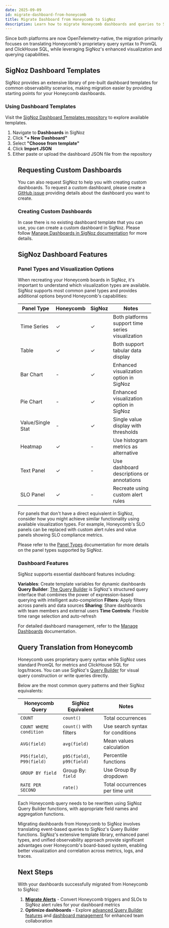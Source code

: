 ```yaml
---
date: 2025-09-09
id: migrate-dashboard-from-honeycomb
title: Migrate Dashboard from Honeycomb to SigNoz
description: Learn how to migrate Honeycomb dashboards and queries to SigNoz with comprehensive query translation patterns.
---
```


Since both platforms are now OpenTelemetry-native, the migration primarily focuses on translating Honeycomb's
proprietary query syntax to PromQL and ClickHouse SQL, while leveraging SigNoz's enhanced visualization and querying capabilities.

## SigNoz Dashboard Templates

SigNoz provides an extensive library of pre-built dashboard templates for common observability scenarios, making migration easier by providing starting points for your Honeycomb dashboards.

### Using Dashboard Templates

Visit the [SigNoz Dashboard Templates repository](https://github.com/SigNoz/dashboards) to explore available templates.

1. Navigate to **Dashboards** in SigNoz
2. Click **"+ New Dashboard"**
3. Select **"Choose from template"**
4. Click **Import JSON**
5. Either paste or upload the dashboard JSON file from the repository

<Figure src="/img/docs/metrics/docker/importing_dashboard.webp" alt="Importing a dashboard in SigNoz" caption="Importing a dashboard template in SigNoz" />

## Requesting Custom Dashboards

You can also request SigNoz to help you with creating custom dashboards. To request a custom dashboard, please create a [GitHub issue](https://github.com/SigNoz/signoz/issues/new?assignees=&labels=dashboard-template&template=request_dashboard.md&title=%5BDashboard+Request%5D+) providing details about the dashboard you want to create.

### Creating Custom Dashboards

In case there is no existing dashboard template that you can use, you can create a custom dashboard in SigNoz. Please follow [Manage Dashboards in SigNoz documentation](/docs/userguide/manage-dashboards/#steps-to-create-a-custom-dashboard/) for more details.

## SigNoz Dashboard Features

### Panel Types and Visualization Options

When recreating your Honeycomb boards in SigNoz, it's important to understand which visualization types are available. SigNoz supports most common panel types and provides additional options beyond Honeycomb's capabilities:

| Panel Type | Honeycomb | SigNoz | Notes |
|------------|-----------|--------|-------|
| Time Series | ✓ | ✓ | Both platforms support time series visualization |
| Table | ✓ | ✓ | Both support tabular data display |
| Bar Chart | - | ✓ | Enhanced visualization option in SigNoz |
| Pie Chart | - | ✓ | Enhanced visualization option in SigNoz |
| Value/Single Stat | - | ✓ | Single value display with thresholds |
| Heatmap | ✓ | - | Use histogram metrics as alternative |
| Text Panel | ✓ | - | Use dashboard descriptions or annotations |
| SLO Panel | ✓ | - | Recreate using custom alert rules |

For panels that don't have a direct equivalent in SigNoz, consider how you might achieve similar functionality using available visualization types. For example, Honeycomb's SLO panels can be replaced with custom alert rules and value panels showing SLO compliance metrics.

Please refer to the [Panel Types](https://signoz.io/docs/dashboards/panel-types/) documentation for more details on the panel types supported by SigNoz.

### Dashboard Features

SigNoz supports essential dashboard features including:

**Variables**: Create template variables for dynamic dashboards
**Query Builder**: [The Query Builder](https://signoz.io/docs/userguide/query-builder-v5/) is SigNoz's structured query interface that combines the power of expression-based querying with intelligent auto-completion
**Filters**: Apply filters across panels and data sources
**Sharing**: Share dashboards with team members and external users
**Time Controls**: Flexible time range selection and auto-refresh

For detailed dashboard management, refer to the [Manage Dashboards](https://signoz.io/docs/userguide/manage-dashboards/) documentation.


## Query Translation from Honeycomb

Honeycomb uses proprietary query syntax while SigNoz uses standard PromQL for metrics and ClickHouse SQL for logs/traces. You can use SigNoz's [Query Builder](https://signoz.io/docs/userguide/query-builder-v5/) for visual query construction or write queries directly.

Below are the most common query patterns and their SigNoz equivalents:

| Honeycomb Query | SigNoz Equivalent | Notes |
|----------------|-------------------|-------|
| `COUNT` | `count()` | Total occurrences |
| `COUNT WHERE condition` | `count()` with filters | Use search syntax for conditions |
| `AVG(field)` | `avg(field)` | Mean values calculation |
| `P95(field)`, `P99(field)` | `p95(field)`, `p99(field)` | Percentile functions |
| `GROUP BY field` | Group By: `field` | Use Group By dropdown |
| `RATE PER SECOND` | `rate()` | Total occurrences per time unit |

Each Honeycomb query needs to be rewritten using SigNoz Query Builder functions, with appropriate field names and aggregation functions.

Migrating dashboards from Honeycomb to SigNoz involves translating event-based queries to SigNoz's Query Builder functions. SigNoz's extensive template library, enhanced panel types, and unified observability approach provide significant advantages over Honeycomb's board-based system, enabling better visualization and correlation across metrics, logs, and traces.

## Next Steps

With your dashboards successfully migrated from Honeycomb to SigNoz:

1. **[Migrate Alerts](/docs/migration/migrate-from-honeycomb/alerts/)** - Convert Honeycomb triggers and SLOs to SigNoz alert rules for your dashboard metrics
2. **Optimize dashboards** - Explore [advanced Query Builder features](https://signoz.io/docs/userguide/query-builder-v5/) and [dashboard management](https://signoz.io/docs/userguide/manage-dashboards/) for enhanced team collaboration
